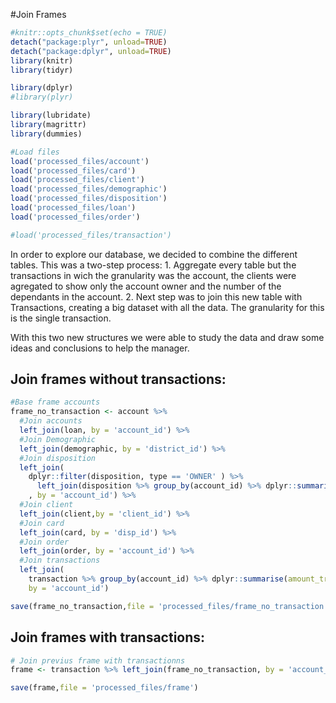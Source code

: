 #Join Frames

```{r echo=FALSE, warning=FALSE, error=FALSE, include=FALSE}
#knitr::opts_chunk$set(echo = TRUE)
detach("package:plyr", unload=TRUE)
detach("package:dplyr", unload=TRUE)
library(knitr)
library(tidyr)

library(dplyr)
#library(plyr)

library(lubridate)
library(magrittr)
library(dummies)

#Load files
load('processed_files/account')
load('processed_files/card')
load('processed_files/client')
load('processed_files/demographic')
load('processed_files/disposition')
load('processed_files/loan')
load('processed_files/order')

#load('processed_files/transaction')
```

In order to explore our database, we decided to combine the different tables. 
This was a two-step process: 
1. Aggregate every table but the transactions in wich the granularity was the account, the clients were agregated to show only the account owner and the number of the dependants in the account. 
2. Next step was to join this new table with Transactions, creating a big dataset with all the data. The granularity for this is the single transaction.

With this two new structures we were able to study the data and draw some ideas and conclusions to help the manager.


## Join frames without transactions:


```{r echo = TRUE, warning=FALSE}

#Base frame accounts 
frame_no_transaction <- account %>%
  #Join accounts
  left_join(loan, by = 'account_id') %>%
  #Join Demographic
  left_join(demographic, by = 'district_id') %>%
  #Join disposition
  left_join(
    dplyr::filter(disposition, type == 'OWNER' ) %>% 
      left_join(disposition %>% group_by(account_id) %>% dplyr::summarise(dependants = n()-1), by = 'account_id')
    , by = 'account_id') %>%
  #Join client
  left_join(client,by = 'client_id') %>%
  #Join card
  left_join(card, by = 'disp_id') %>%
  #Join order
  left_join(order, by = 'account_id') %>%
  #Join transactions 
  left_join(
    transaction %>% group_by(account_id) %>% dplyr::summarise(amount_transactions = sum(amount)),
    by = 'account_id')

```

``` {r echo = FALSE, warning=FALSE}

save(frame_no_transaction,file = 'processed_files/frame_no_transaction')

```



## Join frames with transactions:

```{r echo = TRUE, warning=FALSE}

# Join previus frame with transactionns
frame <- transaction %>% left_join(frame_no_transaction, by = 'account_id')

```

``` {r echo = FALSE, warning=FALSE}
save(frame,file = 'processed_files/frame')
```